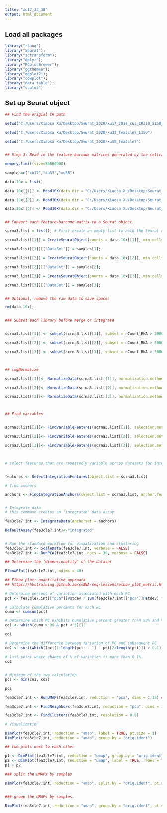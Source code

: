---
title: "xu17_33_38"
output: html_document
---

## Load all packages
```{r}

library("rlang")
library("Seurat");
library("sctransform");
library("dplyr");
library("RColorBrewer");
library("ggthemes");
library("ggplot2");
library("cowplot");
library("data.table");
library("scales")

```


## Set up Seurat object
```{r}
## Find the origial CR path

setwd("C:/Users/Xiaosa Xu/Desktop/Seurat_2020/xu17_2017_cus_CR310_S150_L150")

setwd("C:/Users/Xiaosa Xu/Desktop/Seurat_2020/xu33_fea3cle7_L150")

setwd("C:/Users/Xiaosa Xu/Desktop/Seurat_2020/xu38_fea3cle7")


## Step 3: Read in the feature-barcode matrices generated by the cellranger pipeline.

memory.limit(size=50000000)

samples=c("xu17","xu33","xu38")

data.10x = list()

data.10x[[1]] <- Read10X(data.dir = "C:/Users/Xiaosa Xu/Desktop/Seurat_2020/xu17_2017_cus_CR310_S150_L150/raw_feature_bc_matrix");

data.10x[[2]] <- Read10X(data.dir = "C:/Users/Xiaosa Xu/Desktop/Seurat_2020/xu33_fea3cle7_L150/raw_feature_bc_matrix");

data.10x[[3]] <- Read10X(data.dir = "C:/Users/Xiaosa Xu/Desktop/Seurat_2020/xu38_fea3cle7/raw_feature_bc_matrix");


## Convert each feature-barcode matrix to a Seurat object.

scrna3.list = list(); # First create an empty list to hold the Seurat objects

scrna3.list[[1]] = CreateSeuratObject(counts = data.10x[[1]], min.cells=3, min.features=200, project=samples[1]);

scrna3.list[[1]][["DataSet"]] = samples[1];

scrna3.list[[2]] = CreateSeuratObject(counts = data.10x[[2]], min.cells=3, min.features=200, project=samples[2]);

scrna3.list[[2]][["DataSet"]] = samples[2];

scrna3.list[[3]] = CreateSeuratObject(counts = data.10x[[3]], min.cells=3, min.features=200, project=samples[3]);

scrna3.list[[3]][["DataSet"]] = samples[3];


## Optional, remove the raw data to save space:

rm(data.10x);


### Subset each library before merge or integrate


scrna3.list[[1]] <- subset(scrna3.list[[1]], subset = nCount_RNA > 5000 & nFeature_RNA > 1000 & nCount_RNA < 150000 & nFeature_RNA < 15000)

scrna3.list[[2]] <- subset(scrna3.list[[2]], subset = nCount_RNA > 5000 & nFeature_RNA > 1000 & nCount_RNA < 150000 & nFeature_RNA < 15000)

scrna3.list[[3]] <- subset(scrna3.list[[3]], subset = nCount_RNA > 5000 & nFeature_RNA > 1000 & nCount_RNA < 150000 & nFeature_RNA < 15000)



## logNormalize

scrna3.list[[1]]<- NormalizeData(scrna3.list[[1]], normalization.method = "LogNormalize", scale.factor = 10000)

scrna3.list[[2]]<- NormalizeData(scrna3.list[[2]], normalization.method = "LogNormalize", scale.factor = 10000)

scrna3.list[[3]]<- NormalizeData(scrna3.list[[3]], normalization.method = "LogNormalize", scale.factor = 10000)



## Find variables


scrna3.list[[1]]<- FindVariableFeatures(scrna3.list[[1]], selection.method = "vst", nfeatures = 2000)

scrna3.list[[2]]<- FindVariableFeatures(scrna3.list[[2]], selection.method = "vst", nfeatures = 2000)

scrna3.list[[3]]<- FindVariableFeatures(scrna3.list[[3]], selection.method = "vst", nfeatures = 2000)



# select features that are repeatedly variable across datasets for integration


features <- SelectIntegrationFeatures(object.list = scrna3.list)

# find anchors

anchors <- FindIntegrationAnchors(object.list = scrna3.list, anchor.features = features)


# Integrate data
# this command creates an 'integrated' data assay

fea3cle7.int <- IntegrateData(anchorset = anchors)

DefaultAssay(fea3cle7.int)<-"integrated"


# Run the standard workflow for visualization and clustering
fea3cle7.int <- ScaleData(fea3cle7.int, verbose = FALSE)
fea3cle7.int <- RunPCA(fea3cle7.int, npcs = 30, verbose = FALSE)


```



```{r}
## Determine the ‘dimensionality’ of the dataset

ElbowPlot(fea3cle7.int, ndims = 40)

## Elbow plot: quantitative approach
## https://hbctraining.github.io/scRNA-seq/lessons/elbow_plot_metric.html

# Determine percent of variation associated with each PC
pct <- fea3cle7.int[["pca"]]@stdev / sum(fea3cle7.int[["pca"]]@stdev) * 100

# Calculate cumulative percents for each PC
cumu <- cumsum(pct)

# Determine which PC exhibits cumulative percent greater than 90% and % variation associated with the PC as less than 5
co1 <- which(cumu > 90 & pct < 5)[1]

co1

# Determine the difference between variation of PC and subsequent PC
co2 <- sort(which((pct[1:length(pct) - 1] - pct[2:length(pct)]) > 0.1), decreasing = T)[1] + 1

# last point where change of % of variation is more than 0.1%.
co2


# Minimum of the two calculation
pcs <- min(co1, co2)

pcs


```



```{r}
fea3cle7.int <- RunUMAP(fea3cle7.int, reduction = "pca", dims = 1:18) ## Use default 30, or change the PC number based on above Elbow plot: quantitative approach

fea3cle7.int <- FindNeighbors(fea3cle7.int, reduction = "pca", dims = 1:18)

fea3cle7.int <- FindClusters(fea3cle7.int, resolution = 0.8)

# Visualization

DimPlot(fea3cle7.int, reduction = "umap", label = TRUE, pt.size = 1)
DimPlot(fea3cle7.int, reduction = "umap", group.by = "orig.ident")

## two plots next to each other 

p1 <- DimPlot(fea3cle7.int, reduction = "umap", group.by = "orig.ident")
p2 <- DimPlot(fea3cle7.int, reduction = "umap", label = TRUE, repel = TRUE)
p1 + p2

### split the UMAPs by samples 

DimPlot(fea3cle7.int, reduction = "umap", split.by = "orig.ident", pt.size = 1)


### group the UMAPs by samples. 

DimPlot(fea3cle7.int, reduction = "umap", group.by = "orig.ident", pt.size = 1)

```
